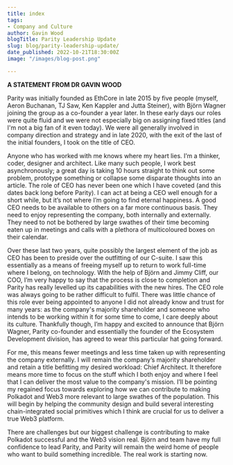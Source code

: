 ```yaml
---
title: index
tags:
- Company and Culture
author: Gavin Wood
blogTitle: Parity Leadership Update
slug: blog/parity-leadership-update/
date_published: 2022-10-21T18:30:00Z
image: "/images/blog-post.png"

---
```

**A STATEMENT FROM DR GAVIN WOOD**

Parity was initially founded as EthCore in late 2015 by five people (myself, Aeron Buchanan, TJ Saw, Ken Kappler and Jutta Steiner), with Björn Wagner joining the group as a co-founder a year later. In these early days our roles were quite fluid and we were not especially big on assigning fixed titles (and I'm not a big fan of it even today). We were all generally involved in company direction and strategy and in late 2020, with the exit of the last of the initial founders, I took on the title of CEO.

Anyone who has worked with me knows where my heart lies. I’m a thinker, coder, designer and architect. Like many such people, I work best asynchronously; a great day is taking 10 hours straight to think out some problem, prototype something or collapse some disparate thoughts into an article. The role of CEO has never been one which I have coveted (and this dates back long before Parity). I can act at being a CEO well enough for a short while, but it’s not where I’m going to find eternal happiness. A good CEO needs to be available to others on a far more continuous basis. They need to enjoy representing the company, both internally and externally. They need to not be bothered by large swathes of their time becoming eaten up in meetings and calls with a plethora of multicoloured boxes on their calendar.

Over these last two years, quite possibly the largest element of the job as CEO has been to preside over the outfitting of our C-suite. I saw this essentially as a means of freeing myself up to return to work full-time where I belong, on technology. With the help of Björn and Jimmy Cliff, our COO, I’m very happy to say that the process is close to completion and Parity has really levelled up its capabilities with the new hires. The CEO role was always going to be rather difficult to fulfil. There was little chance of this role ever being appointed to anyone I did not already know and trust for many years: as the company's majority shareholder and someone who intends to be working within it for some time to come, I care deeply about its culture. Thankfully though, I’m happy and excited to announce that Björn Wagner, Parity co-founder and essentially the founder of the Ecosystem Development division, has agreed to wear this particular hat going forward.

For me, this means fewer meetings and less time taken up with representing the company externally. I will remain the company’s majority shareholder and retain a title befitting my desired workload: Chief Architect. It therefore means more time to focus on the stuff which I both enjoy and where I feel that I can deliver the most value to the company's mission. I’ll be pointing my regained focus towards exploring how we can contribute to making Polkadot and Web3 more relevant to large swathes of the population. This will begin by helping the community design and build several interesting chain-integrated social primitives which I think are crucial for us to deliver a true Web3 platform.

There are challenges but our biggest challenge is contributing to make Polkadot successful and the Web3 vision real. Björn and team have my full confidence to lead Parity, and Parity will remain the weird home of people who want to build something incredible. The real work is starting now.